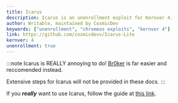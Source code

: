 ```yaml
---
title: Icarus
description: Icarus is an unenrollment exploit for Kernver 4.
author: Writable, maintained by CosmicDev
keywords: ["unenrollment", "chromeos exploits", "kernver 4"]
link: https://github.com/cosmicdevv/Icarus-Lite
kernver: 4
unenrollment: true
---
```



<PageHeader title={frontmatter.title} description={frontmatter.description} author={frontmatter.author} link={frontmatter.link} kernver={frontmatter.kernver} nolower={frontmatter.nolower}/>

:::note
Icarus is REALLY annoying to do! [Br0ker](/kajigs/br0ker) is far easier and reccomended instead.

Extensive steps for Icarus will not be provided in these docs.
:::

If you ***really*** want to use Icarus, follow the guide at [this link](https://github.com/cosmicdevv/Icarus-Lite?tab=readme-ov-file#usage-instructions).
